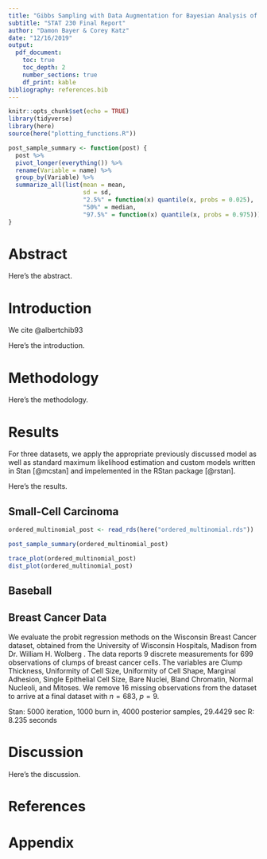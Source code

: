 ```yaml
---
title: "Gibbs Sampling with Data Augmentation for Bayesian Analysis of Binary and Polychotomous Response Data"
subtitle: "STAT 230 Final Report"
author: "Damon Bayer & Corey Katz"
date: "12/16/2019"
output:
  pdf_document:
    toc: true
    toc_depth: 2
    number_sections: true
    df_print: kable
bibliography: references.bib
---
```


```r
knitr::opts_chunk$set(echo = TRUE)
library(tidyverse)
library(here)
source(here("plotting_functions.R"))

post_sample_summary <- function(post) {
  post %>% 
  pivot_longer(everything()) %>% 
  rename(Variable = name) %>% 
  group_by(Variable) %>% 
  summarize_all(list(mean = mean,
                     sd = sd,
                     "2.5%" = function(x) quantile(x, probs = 0.025),
                     "50%" = median,
                     "97.5%" = function(x) quantile(x, probs = 0.975)))
}
```

# Abstract

Here's the abstract.

# Introduction
<!-- (explaining the motivation behind the new algorithm) -->

We cite @albertchib93

Here's the introduction.

# Methodology
<!-- (explaining the algorithm), -->

Here's the methodology.

# Results
<!-- (applying your algorithm to simulated or real data) -->

For three datasets, we apply the appropriate previously discussed model as well as standard maximum likelihood estimation and custom models written in Stan [@mcstan] and impelemented in the RStan package [@rstan].

Here's the results.

## Small-Cell Carcinoma

<!-- The small-cell carcinoma data comes from our STAT 211 class. Small-cell carcinoma of the lung is an aggressive cancer, but does respond to chemotherapy -->


<!-- 􏰀 Astudywasperformedinwhichpatientswererandomizedto receive a sequential therapy, with the same drug combination in each cycle, or an alternating therapy, with three different combinations given in alternating cycles -->
<!-- 􏰀 Attheendoftreatment,tumorresponsewascategorizedas: 1. Progressive -->
<!-- 2. No change -->
<!-- 3. Partial remission -->
<!-- 4. Complete remission -->
<!-- 􏰀 Thedataareorganizedbytherapygroupandbysex,withcounts in each of 4 ordered categories -->

```r
ordered_multinomial_post <- read_rds(here("ordered_multinomial.rds"))

post_sample_summary(ordered_multinomial_post)

trace_plot(ordered_multinomial_post)
dist_plot(ordered_multinomial_post)
```



## Baseball


## Breast Cancer Data

We evaluate the probit regression methods on the Wisconsin Breast Cancer dataset, obtained from the University of Wisconsin Hospitals, Madison from Dr. William H. Wolberg \cite{wolberg1990multisurface}. The data reports 9 discrete measurements for 699 observations of clumps of breast cancer cells. The variables are Clump Thickness, Uniformity of Cell Size, Uniformity of Cell Shape, Marginal Adhesion, Single Epithelial Cell Size, Bare Nuclei, Bland Chromatin, Normal Nucleoli, and Mitoses. We remove 16 missing observations from the dataset to arrive at a final dataset with $n = 683$, $p = 9$.



Stan: 5000 iteration, 1000 burn in, 4000 posterior samples, 29.4429 sec
R: 8.235 seconds


# Discussion
<!-- (shortcomings of this new algorithm and how it can be improved). -->

Here's the discussion.

\pagebreak

# References

::: {#refs}
:::

\pagebreak

# Appendix